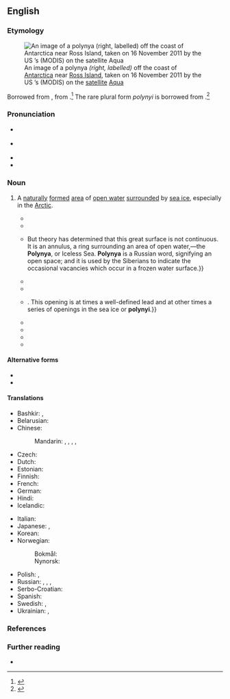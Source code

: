 ==English==
{{was wotd|2019|June|8}}

===Etymology===
[[File:Polynya off the Antarctic Coast - NASA Earth Observatory.jpg|thumb|An image of a polynya ''(right, labelled)'' off the coast of [[Antarctica]] near [[Ross Island]], taken on 16 November 2011 by the US {{w|National Aeronautics and Space Administration}}’s {{w|Moderate Resolution Imaging Spectroradiometer}} (MODIS) on the [[satellite]] [[w:Aqua (satellite)|Aqua]]]]

Borrowed from {{bor|en|ru|полынья́||polynya}}, from {{m|ru|по́лый||hollow}}.<ref>{{R:Lexico}}</ref> The rare plural form ''polynyi'' is borrowed from {{bor|en|ru|полыньи́}}.<ref>{{R:OED Online|part of speech=n|code=147267|date=September 2006}}</ref>

===Pronunciation===
* {{a|RP}} {{IPA|en|/pə(ʊ)ˈlɪnjə/}}
* {{a|GA}} {{IPA|en|/pəˈlɪnjə/|/ˌpɑlənˈjɑ/}}
* {{hyphenation|en|po|lyn|ya}}
* {{audio|en|LL-Q1860 (eng)-Vealhurl-polynya.wav |Audio (UK)}}

===Noun===
{{en-noun|s|polynyi}} {{qualifier|rare}}

# {{lb|en|hydrology|oceanography}} A [[naturally]] [[form#Verb|formed]] [[area]] of [[open water]] [[surround#Verb|surrounded]] by [[sea ice]], especially in the [[Arctic]]. {{defdate|from mid 19th c.}}
#: {{synonyms|en|glade}}
#* {{quote-book|en|author=Ferdinand von Wrangell [''i.e.'', {{w|Ferdinand von Wrangel}}]|chapter=V|editor={{w|Edward Sabine}}|title=Narrative of an Expedition to the Polar Sea, in the Years 1820, 1821, 1822 & 1823.{{nb...|Commanded by Lieutenant, now Admiral Ferdinand von Wrangell, of the Russian Imperial Navy.}}|edition=2nd|location=London|publisher=James Madden and Co.,{{nb...|8, Leadenhall Street.}}|year=1844|pages=102–103|pageurl=https://books.google.com/books?id=m-MDAAAAQAAJ&pg=PA103|oclc=317512813|passage=We immediately ascended a hill, and saw that the supposed land was nothing but hummocks of ice, piled up beyond a large '''Polynia''', or space of open water, which extended from east to west, as far as the eye could reach.}}
#* {{quote-journal|en|title=The Expedition in Search of Sir {{w|John Franklin}}. [From the ''New York Tribune''.]|editor=[[w:Eliakim Littell|E[liakim] Littell]]|magazine=Littel’s Living Age|location=Boston, Mass.|publisher=Published by E. Littel & Company; Philadelphia, Pa.: Getz & Buck,{{nb...|3 Hart’s Building.}}; New York, N.Y.: Dewitt & Davenport,{{nb...|Tribune Buildings.}}|date=8 November 1851|volume=XXXI|issue=CCCXC|section=chapter XXII|page=242|pageurl=https://books.google.com/books?id=pD0UjrjEziAC&pg=PA242|column=1|oclc=913200987|passage=The American Expedition, therefore, was in a position more favourable to the search. It was in a far higher latitude, and the so-called '''''polyna''''' (open sea) could not have been far distant, but the inevitable drift into the waters of Lancaster Sound was fatal to its spring progress, and fatal to the chances which the enterprise had won.}}
#* {{quote-journal|en|author=E[lisha] K[ent] Kane|authorlink=Elisha Kent Kane|title=Paper on ‘Access to an Open Polar Sea along a North American Meridian.’|journal=[[w:Geographical Review|Bulletin of the American Geographical and Statistical Society]]|location=New York, N.Y.|publisher=Published for the [[w:American Geographical Society|[American Geographical and Statistical] Society]] by [[w:George Palmer Putnam|G[eorge] P[almer] Putnam]],{{nb...|10 Park Place.}}|month=January|year=1853|volume=I|issue=2|page=87|pageurl=https://books.google.com/books?id=_eufAAAAMAAJ&pg=PA87|oclc=758332107|passage=The Circum-Polar ice, as I will venture to name it, may be said to bound an imperfect circle of 6000 miles in circumference, {{...}} But theory has determined that this great surface is not continuous. It is an annulus, a ring surrounding an area of open water,—the '''Polynya''', or Iceless Sea. '''Polynya''' is a Russian word, signifying an open space; and it is used by the Siberians to indicate the occasional vacancies which occur in a frozen water surface.}}
#* {{quote-journal|en|title=The Polar Seas and Sir {{w|John Franklin}}|magazine=[[w:Putnam's Magazine|Putnam’s Monthly. A Magazine of Literature, Science, and Art]]|location=New York, N.Y.|publisher=[[w:G. P. Putnam's Sons|G[eorge] P[almer] Putnam & Co.]],{{nb...|10 Park Place.}}; London: [[w:Sampson Low|Sampson Low, Son & Co.]]|month=June|year=1853|volume=I|issue=VI|page=635|pageurl=https://books.google.com/books?id=ICE0AQAAMAAJ&pg=PA635|column=2|oclc=221113463|passage=Hoping to reach the starting-place in the early season of navigation, he &#91;{{w|Elisha Kent Kane}}&#93; intends to follow his course of travel nearly upon a meridional line, which would, it is believed, lead him to the '''Polynya'''—a ''mare liberum'', or such, comparatively speaking—within its formidable borderings of the thick-ribbed ice.}}
#* {{quote-book|en|chapter=Summary of the Meeting|title=Polar Bears:{{nb...|Proceedings of the Seventh Working Meeting of the IUCN Polar Bear Specialist Group Held at the Artisk Institut, Copenhagen, Denmark, 30 January&nbsp;– 1 February 1979 and Proceedings of the Sixth Working Meeting of the IUCN Polar Bear Specialist Group Held at IUCN Headquarters, Switzerland, 7–10 December 1976}}|location=Gland, Switzerland|publisher=[[w:International Union for Conservation of Nature|International Union for Conservation of Nature and Natural Resources]]|year=1980|section=paragraph 9|page=23|pageurl=https://books.google.com/books?id=z784DCYBrZsC&pg=PA23|isbn=978-2-88032-206-9|passage=Dr. [[w:Ian Stirling (biologist)|[Ian] Stirling]] pointed out that colonies of nesting sea-birds were an indicator of permanent '''polynias''' and that the productivity studies in such '''polynias''' might prove interesting.}}
#* {{quote-book|en|chapter=Description of the Affected Environment|title=Proposed Diapir Field Lease Offering (June 1984): Final Environmental Impact Statement|series=Outer Continental Shelf EIS|seriesvolume=MMS 84-0009|location=[Anchorage, Ak.]|publisher=Minerals Management Service, Alaska Outer Continental Shelf Region, {{w|United States Department of the Interior}}|month=March|year=1984|section=section A.3 (Sea Ice)|page=III-23|pageurl=https://books.google.com/books?id=hS4RAAAAYAAJ&pg=SA1-PA113|oclc=10565162|passage=Along the western Alaska coast between Point Hope and Point Barrow, there is often a band of open-water seaward of the landfast ice zone during winter and spring {{...}}. This opening is at times a well-defined lead and at other times a series of openings in the sea ice or '''polynyi'''.}}
#* {{quote-book|en|chapter=Environmental Consequences|title=Proposed Norton Basin Sale 100: Final Environmental Impact Statement|series=OCS EIS/ES; MMS 85-0085|location=[Anchorage, Ak.]|publisher=Minerals Management System, Alaska Outer Continental Shelf Region, {{w|United States Department of the Interior}}|month=December|year=1985|volume=I|section=section A.2(a) (Fate and Behavior of Spilled Oil)|page=IV-A-21|pageurl=https://books.google.com/books?id=QvQkF_3_brkC&pg=RA10-PA21|oclc=1103309097|passage=To get into the water of a '''polynya''' earlier than breakup, oil would have to be spilled into a '''polynya''' or a '''polynya''' would have to form through the ice-entrapped spill; that is, break the ice in the middle of the frozen spill.}}
#* {{quote-book|en|author=George A. Knox|chapter=The Southern Ocean|title=Biology of the Southern Ocean|edition=2nd|series=Marine Biology Series|location=Boca Raton, Fla.|publisher={{w|CRC Press}}|year=2006|section=section 1.6 (Circulation Patterns and Water Masses)|page=11|pageurl=https://books.google.com/books?id=lF_LBQAAQBAJ&pg=PA11|column=1|isbn=978-0-8493-3394-1|passage='''Polynas''' play an important role in heat transfer from the oceans to the atmosphere, ice production, the formation of dense shelf water, spring disintegration of sea ice, phytoplankton and zooplankton production, and the distribution of higher trophic animals such as cephalopods, fish, birds, seals, and cetaceans. Within '''polynas''', the oceanic heat loss may be 10–100 times above that of the ice-covered surface.}}
#* {{quote-book|en|author=Ola M. Johannessen [''et al.'']|chapter=Sea-ice Conditions in the Arctic and in the Northern Sea Route|title=Remote Sensing of Sea Ice in the Northern Sea Route: Studies and Applications|series=Springer–Praxis Books in Geophysical Sciences; Nansen Center’s Polar Series|seriesvolume=no. 4|location=Berlin; Heidelberg|publisher=[[w:Springer Science+Business Media|Springer-Verlag]]; Chichester, West Sussex: Published in association with Praxis Publishing|year=2007|section=section 2.2.3 (Landfast Ice and Polynyas of the Arctic Seas)|page=60|pageurl=https://books.google.com/books?id=04a7ITII-H4C&pg=PA60|isbn=978-3-540-24448-6|passage=The appearance of flaw '''polynyas''' and of coastal '''polynyas''', in the absence of landfast ice, depends on the direction and duration of off-ice and offshore (i.e., from the shore) wind, and also on the orientation of the ice boundary relative to the wind direction. '''Polynyas''' present extensive areas of tens to hundreds of kilometers of open water or young ice up to 30 cm thick forming between landfast ice and drifting ice.}}
#* {{quote-journal|en|author=Jane George|title=‘We’ve had the biggest surprises and more questions are coming out.’: The secret life of snowy owls|url=https://nunatsiaq.com/stories/article/Weve_had_the_biggest_surprises_and_more_questions_are_coming_out/|archiveurl=https://web.archive.org/web/20181229204314/https://nunatsiaq.com/stories/article/Weve_had_the_biggest_surprises_and_more_questions_are_coming_out/|archivedate=29 December 2018|newspaper={{w|Nunatsiaq News}}|date=20 June 2008|passage=Researchers now plan to compare their routes with satellite images and see whether the owls stayed around the '''polynas''', where snowy owls have been seen, picking off eiders swimming in the open water.}}

====Alternative forms====
* {{l|en|polyna}}
* {{l|en|polynia}}

====Translations====
{{trans-top|area of open water surrounded by sea ice}}
* Bashkir: {{t|ba|йылыу}}, {{t|ba|ҡаран}}
* Belarusian: {{t|be|пало́нка|f}}
* Chinese:
*: Mandarin: {{t+|cmn|冰洞|tr=bīngdòng}}, {{t|cmn|冰湖|tr=bīnghú}}, {{t+|cmn|冰窟窿|tr=bīngkūlong}}, {{t|cmn|冰穴|tr=bīngxué}}, {{t|cmn|冰沼湖|tr=bīngzhǎohú}}
* Czech: {{t|cs|polynie|f}}
* Dutch: {{t+|nl|wakvlakte}}
* Estonian: {{t+|et|lahvandus}}
* Finnish: {{t|fi|polinja}}
* French: {{t+|fr|polynia|m}}
* German: {{t|de|Polynja|f}}
* Hindi: {{t|hi|पॉलीन्या}}
* Icelandic: {{t+|is|vök|f}}
{{trans-mid}}
* Italian: {{t|it|polynja|f}}
* Japanese: {{t|ja|ポリニヤ|tr=poriniya}}, {{t|ja|氷湖|tr=[[ひょうこ]], [[hyōko]]}}
* Korean: {{t|ko|빙호}}
* Norwegian:
*: Bokmål: {{t+|nb|polynja|m}}
*: Nynorsk: {{t|nn|polynja|m}}
* Polish: {{t|pl|połynia|f}}, {{t|pl|płoń|f}}
* Russian: {{t+|ru|полынья́}}, {{t+|ru|лу́нка|f}}, {{t+|ru|про́рубь|f}} {{qualifier|often artificial}}, {{t+|ru|прота́лина|f}}
* Serbo-Croatian: {{t|sh|polinija|f}}
* Spanish: {{t|es|polinia|f}}
* Swedish: {{t|sv|polynja}}, {{t+|sv|vak|c}}
* Ukrainian: {{t|uk|ополо́нка|f}}, {{t|uk|поло́нка|f}}
{{trans-bottom}}

===References===
<references />

===Further reading===
* {{pedia}}